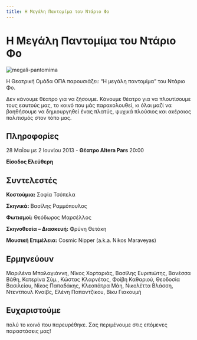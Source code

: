 ```yaml
---
title: Η Μεγάλη Παντομίμα του Ντάριο Φο
---
```


# Η Μεγάλη Παντομίμα του Ντάριο Φο

![megali-pantomima](https://github.com/theatrikiopa/theatrikiopa.eu/assets/16403754/2914347c-7c7f-4aa3-9b2c-7af1db7800b9)

Η Θεατρική Ομάδα ΟΠΑ παρουσιάζει: “Η μεγάλη παντομίμα” του Ντάριο Φο.

Δεν κάνουμε θέατρο για να ζήσουμε. Κάνουμε θέατρο για να πλουτίσουμε τους εαυτούς μας, το κοινό που μάς παρακολουθεί, κι όλοι μαζί να βοηθήσουμε να δημιουργηθεί ένας πλατύς, ψυχικά πλούσιος και ακέραιος πολιτισμός στον τόπο μας.

## Πληροφορίες
28 Μαΐου με 2 Ιουνίου 2013 - **Θέατρο Altera Pars** 20:00

**Είσοδος Ελεύθερη**

## Συντελεστές
**Κοστούμια:** Σοφία Τσόπελα

**Σκηνικά:** Βασίλης Ραμμόπουλος

**Φωτισμοί:** Θεόδωρος Μαρσέλλος

**Σκηνοθεσία – Διασκευή:** Φρύνη Θετάκη

**Μουσική Επιμέλεια:** Cosmic Nipper (a.k.a. Nikos Maraveyas)

## Ερμηνεύουν
Μαριλένα Μπαλαγιάννη, Νϊκος Χορταριάς, Βασίλης Ευριπιώτης, Βανέσσα Βάθη, Κατερίνα Σύμ., Κώστας Κλαρνέτας, Φοίβη Καθαριού, Θεοδοσία Βασιλείου, Νίκος Παπαδάκης, Κλεοπάτρα Μάη, Νικολέττα Βλάσση, Ντεντπουλ Κναίβς, Ελένη Παπαντζίκου, Βίκυ Γιακουμή

## Ευχαριστούμε
πολύ το κοινό που παρευρέθηκε. Σας περιμένουμε στις επόμενες παραστάσεις μας!

<ResponsiveYouTube videoId="0n-7COgrjtg" />

